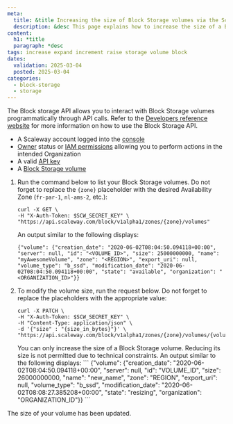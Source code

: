 ```yaml
---
meta:
  title: &title Increasing the size of Block Storage volumes via the Scaleway API
  description: &desc This page explains how to increase the size of a Block Storage volume using the Scaleway API.
content:
  h1: *title
  paragraph: *desc
tags: increase expand increment raise storage volume block
dates:
  validation: 2025-03-04
  posted: 2025-03-04
categories:
  - block-storage
  - storage
---
```



The Block storage API allows you to interact with Block Storage volumes programmatically through API calls. Refer to the [Developers reference website](https://www.scaleway.com/en/developers/api/block/) for more information on how to use the Block Storage API. 

<Requirements />

- A Scaleway account logged into the [console](https://console.scaleway.com)
- [Owner](/iam/concepts/#owner) status or [IAM permissions](/iam/concepts/#permission) allowing you to perform actions in the intended Organization
- A valid [API key](/iam/how-to/create-api-keys/)
- A [Block Storage volume](/instances/api-cli/creating-a-volume/)

1. Run the command below to list your Block Storage volumes. Do not forget to replace the `{zone}` placeholder with the desired Availability Zone (`fr-par-1`, `nl-ams-2`, etc.):
    ```
    curl -X GET \
    -H "X-Auth-Token: $SCW_SECRET_KEY" \
    "https://api.scaleway.com/block/v1alpha1/zones/{zone}/volumes"
    ```

    An output similar to the following displays:

    ```
    {"volume": {"creation_date": "2020-06-02T08:04:50.094118+00:00", "server": null, "id": "<VOLUME_ID>", "size": 25000000000, "name": "myAwesomeVolume", "zone": "<REGION>", "export_uri": null, "volume_type": "b_ssd", "modification_date": "2020-06-02T08:04:50.094118+00:00", "state": "available", "organization": "<ORGANIZATION_ID>"}}
    ```

2. To modify the volume size, run the request below. Do not forget to replace the placeholders with the appropriate value:
    ```
    curl -X PATCH \
    -H "X-Auth-Token: $SCW_SECRET_KEY" \
    -H "Content-Type: application/json" \
    -d '{"size" : "{size_in_bytes}"}' \
    "https://api.scaleway.com/block/v1alpha1/zones/{zone}/volumes/{volume_id}"
    ```
    <Message type="note">
    You can only increase the size of a Block Storage volume. Reducing its size is not permitted due to technical constraints.
    </Message>
    An output similar to the following displays:
    ```
    {"volume": {"creation_date": "2020-06-02T08:04:50.094118+00:00", "server": null, "id": "VOLUME_ID", "size": 26000000000, "name": "new_name", "zone": "REGION", "export_uri": null, "volume_type": "b_ssd", "modification_date": "2020-06-02T08:08:27.385208+00:00", "state": "resizing", "organization": "ORGANIZATION_ID"}}
    ```

The size of your volume has been updated.
